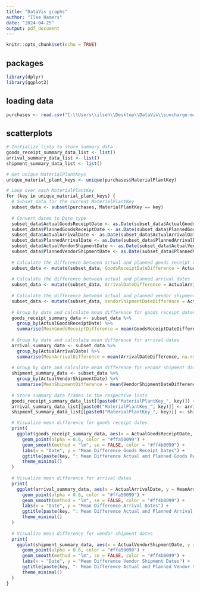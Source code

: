 ---
title: "DataVis graphs"
author: "Ilse Hamers"
date: "2024-04-25"
output: pdf_document
---

```{r setup, include=FALSE}
knitr::opts_chunk$set(echo = TRUE)
```

## packages
```{r}
library(dplyr)
library(ggplot2)
```


## loading data
```{r}
purchases <- read.csv("C:\\Users\\ilseh\\Desktop\\DataVis\\suncharge-main\\suncharge-main\\data\\Purchases.csv")

```

## scatterplots

```{r}
# Initialize lists to store summary data
goods_receipt_summary_data_list <- list()
arrival_summary_data_list <- list()
shipment_summary_data_list <- list()

# Get unique MaterialPlantKeys
unique_material_plant_keys <- unique(purchases$MaterialPlantKey)

# Loop over each MaterialPlantKey
for (key in unique_material_plant_keys) {
  # Subset data for the current MaterialPlantKey
  subset_data <- subset(purchases, MaterialPlantKey == key)
  
  # Convert dates to Date type
  subset_data$ActualGoodsReceiptDate <- as.Date(subset_data$ActualGoodsReceiptDate)
  subset_data$PlannedGoodsReceiptDate <- as.Date(subset_data$PlannedGoodsReceiptDate)
  subset_data$ActualArrivalDate <- as.Date(subset_data$ActualArrivalDate)
  subset_data$PlannedArrivalDate <- as.Date(subset_data$PlannedArrivalDate)
  subset_data$ActualVendorShipmentDate <- as.Date(subset_data$ActualVendorShipmentDate)
  subset_data$PlannedVendorShipmentDate <- as.Date(subset_data$PlannedVendorShipmentDate)
  
  # Calculate the difference between actual and planned goods receipt dates
  subset_data <- mutate(subset_data, GoodsReceiptDateDifference = ActualGoodsReceiptDate - PlannedGoodsReceiptDate)
  
  # Calculate the difference between actual and planned arrival dates
  subset_data <- mutate(subset_data, ArrivalDateDifference = ActualArrivalDate - PlannedArrivalDate)
  
  # Calculate the difference between actual and planned vendor shipment dates
  subset_data <- mutate(subset_data, VendorShipmentDateDifference = ActualVendorShipmentDate - PlannedVendorShipmentDate)
  
  # Group by date and calculate mean difference for goods receipt dates
  goods_receipt_summary_data <- subset_data %>%
    group_by(ActualGoodsReceiptDate) %>%
    summarise(MeanGoodsReceiptDifference = mean(GoodsReceiptDateDifference, na.rm = TRUE))
  
  # Group by date and calculate mean difference for arrival dates
  arrival_summary_data <- subset_data %>%
    group_by(ActualArrivalDate) %>%
    summarise(MeanArrivalDifference = mean(ArrivalDateDifference, na.rm = TRUE))
  
  # Group by date and calculate mean difference for vendor shipment dates
  shipment_summary_data <- subset_data %>%
    group_by(ActualVendorShipmentDate) %>%
    summarise(MeanShipmentDifference = mean(VendorShipmentDateDifference, na.rm = TRUE))
  
  # Store summary data frames in the respective lists
  goods_receipt_summary_data_list[[paste0("MaterialPlantKey_", key)]] <- goods_receipt_summary_data
  arrival_summary_data_list[[paste0("MaterialPlantKey_", key)]] <- arrival_summary_data
  shipment_summary_data_list[[paste0("MaterialPlantKey_", key)]] <- shipment_summary_data

  # Visualize mean difference for goods receipt dates
  print(
    ggplot(goods_receipt_summary_data, aes(x = ActualGoodsReceiptDate, y = MeanGoodsReceiptDifference)) +
      geom_point(alpha = 0.6, color = "#ffa50099") +
      geom_smooth(method = "lm", se = FALSE, color = "#ff4b0099") +
      labs(x = "Date", y = "Mean Difference Goods Receipt Dates") +
      ggtitle(paste(key, ": Mean Difference Actual and Planned Goods Receipt Dates")) +
      theme_minimal()
  )
  
  # Visualize mean difference for arrival dates
  print(
    ggplot(arrival_summary_data, aes(x = ActualArrivalDate, y = MeanArrivalDifference)) +
      geom_point(alpha = 0.6, color = "#ffa50099") +
      geom_smooth(method = "lm", se = FALSE, color = "#ff4b0099") +
      labs(x = "Date", y = "Mean Difference Arrival Dates") +
      ggtitle(paste(key, ": Mean Difference Actual and Planned Arrival Dates")) +
      theme_minimal()
  )
  
  # Visualize mean difference for vendor shipment dates
  print(
    ggplot(shipment_summary_data, aes(x = ActualVendorShipmentDate, y = MeanShipmentDifference)) +
      geom_point(alpha = 0.6, color = "#ffa50099") +
      geom_smooth(method = "lm", se = FALSE, color = "#ff4b0099") +
      labs(x = "Date", y = "Mean Difference Vendor Shipment Dates") +
      ggtitle(paste(key, ": Mean Difference Actual and Planned Vendor Shipment Dates")) +
      theme_minimal()
  )
}

```


